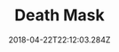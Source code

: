 ---
path: "/death-mask"
date: "2018-04-22T22:12:03.284Z"
title: "Death Mask"
tags: ["Augmented Reality", "Machine Learning", "Experiment"]
thumbnail: "https://i.imgur.com/KWGMELg.gif"
cover: ""
embed: '<iframe width="100%" height="450" src="https://www.youtube.com/embed/OzndnZuvu2c?rel=0&amp;controls=0&amp;showinfo=0" frameborder="0" allow="autoplay; encrypted-media" allowfullscreen></iframe>'
about: "‘Death-Mask’ predicts how long people have to live and overlays that in the form of a “clock” above they’re heads in augmented reality. The project uses a machine learning model titled AgeNet for the prediction process. Once predicted it uses the average life expectancy in that location to try and estimate how long one has left.

The aesthetic inspiration derives from the concept of death masks. These are sculptures meant to symbolize the death of a person by casting his face (i.e creating a mask)."
links: [['Documentation', 'http://itp.orfleisher.com/2017/11/17/where-is-the-line-with-public-data/']]
components: [['code', 'Swift'], ['software', 'Blender, CoreML, AgeNet'], ['3d', 'ARKit']]
credits: 'Developed with <a target="_blank" href="http://agermanidis.com">Anastasis Germanidis</a>'
press: [['Wired', 'https://www.wired.it/attualita/tech/2017/12/20/death-mask-realta-morte-previsione/'], ['UploadVR', 'https://uploadvr.com/arkit-death-mask/'], ['Next Reailty', 'https://next.reality.news/news/ar-experiment-adds-life-clock-anyone-with-face-0181330/'], ['VRInside', 'https://vrinside.jp/news/death-mask/'], ['Shiropen', 'https://shiropen.com/2017/11/29/29963'], ['Owdin','https://owdin.live/2017/11/24/death-mask-combien-dannees-de-vie-vous-reste-t-il-version-realite-augmentee/'], ['prosthetic knowledge', 'http://prostheticknowledge.tumblr.com/post/167809095736/death-mask-programming-project-from-or-fleisher'], ['Realite Virtuelle', 'https://www.realite-virtuelle.com/death-mask-age-mort-2911']]
excerpt: "Predict how long people have to live in augmented reality."
---